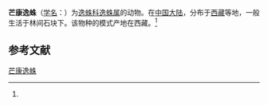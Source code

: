 {{Speciesbox
| name = 芒康逸蛛
| status = 
| status_system = 
| image = 
| genus = Zoropsis
| species = markamensis
| authority = (Hu et Li, 1987)<ref name='id14160'>{{cite web| url =http://www.bioinfo.cn/db05/BjdwSpecies.php?action=view&id=14160| title =芒康逸蛛| work =《中国动物物种编目数据库》| publisher =中国科学院微生物研究所| author =中国科学院动物研究所| accessdate =2009-04-28| deadurl =yes| archiveurl =https://web.archive.org/web/20160305035555/http://www.bioinfo.cn/db05/BjdwSpecies.php?action=view&id=14160| archivedate =2016-03-05}}</ref>
}}

'''芒康逸蛛'''（[[学名|学名]]：{{lang|la|''Zoropsis markamensis''}}）为[[逸蛛科|逸蛛科]][[逸蛛属|逸蛛属]]的动物。在[[中国大陆|中国大陆]]，分布于[[西藏|西藏]]等地，一般生活于林间石块下。该物种的模式产地在西藏。<ref name='id14160'/>

== 参考文献 ==
{{reflist}}

{{Wikispecies|Zoropsis markamensis}}
{{Taxonbar|from=Q1870223}}

[[Category:逸蛛属|芒康逸蛛]]


{{蜘蛛小作品}}